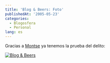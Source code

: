 ```yaml
---
title: 'Blog & Beers: Foto'
publishedAt: '2005-05-23'
categories:
  - Blogosfera
  - Personal
lang: es
---
```


Gracias a [Montse](http://www.internetpolitica.com/) ya tenemos la prueba del delito:

[![Blog & Beers](http://photos14.flickr.com/15320069_8a0ec320f2_m.jpg)](http://www.flickr.com/photos/ryck/15320069/)
